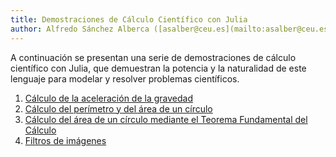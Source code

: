 ```yaml
---
title: Demostraciones de Cálculo Científico con Julia
author: Alfredo Sánchez Alberca ([asalber@ceu.es](mailto:asalber@ceu.es))
---
```


A continuación se presentan una serie de demostraciones de cálculo científico con Julia, que demuestran la potencia y la naturalidad de este lenguaje para modelar y resolver problemas científicos.

1.  [Cálculo de la aceleración de la gravedad](gravedad.html)
2.  [Cálculo del perímetro y del área de un círculo](calculo-perimetro-circulo.html)
3.  [Cálculo del área de un círculo mediante el Teorema Fundamental del Cálculo](calculo-area-circulo.html)
4.  [Filtros de imágenes](filtros-imagenes)